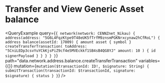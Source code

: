 # Transfer and View Generic Asset balance


<QueryExample
  query={`{
  network(network: CENNZnet_Nikau) {
    address(address: "5G6L4FqzKtpe9T48eUK5fTrfM9znsmPGKNrxcynaw2hCfRoL") {
      address
      balance(assetId: 17009) {
        amount
        asset {
          symbol
        }
        createTransferTransaction(
          toAddress: "5CniLEDp3csvYuYCkKjsPiZ9cf4e5MVEckkf1SB4sB4QG8YJ"
          amount: 10
        ) {
          id
          signerPayload
        }
      }
    }
}
}`}
  path="data.network.address.balance.createTransferTransaction"
  variables={{}}
  mutation={`mutation($transactionId: ID!, $signature: String) {
submitTransaction(transactionId: $transactionId, signature: $signature) {
status
}
}`}
/>
